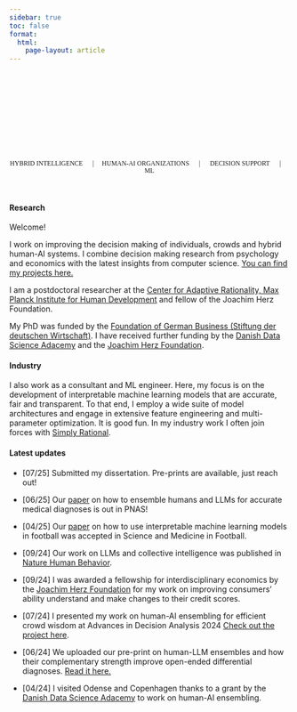 ```yaml
---
sidebar: true
toc: false
format:
  html:
    page-layout: article
---
```


```{=html}
<!---
 ::: {.container-fluid} 
--->
```
```{=html}
<div class="p-5 mb-4 bg-light rounded-3 bgimg">
  <br><br><br><br>
  <div class="container-fluid py-5">
    <h1 class="display-5 fw-bold"> <br Berger></h1>
  </div>
</div>
<p class="lead">
   <small class="text-hero">HYBRID INTELLIGENCE &emsp; | &emsp;HUMAN-AI ORGANIZATIONS &emsp; | &emsp; DECISION SUPPORT &emsp; | &emsp; ML</small>
</p>
<style type="text/css">
.lead {
    font-family: "Zilla Slab";
    text-align: center;
}

.bgimg {
  background-image: url('images/sep24.jpg');
background-size: 800px;
background-repeat: no-repeat;
background-position: center;
}
.hero-quote {
  font-family: "Zilla Slab";
  font-color: white;
  color: white;
}

.fw-bold {
  /* font-family: "Zilla Slab Highlight"; */
  font-style: bold !important;
  color: white !important;
}
</style>
```
```{=html}
<!---
 ::: 
--->
```
<br>

::: grid
::: g-col-1
:::

::: g-col-10
#### Research

Welcome!

I work on improving the decision making of individuals, crowds and hybrid human-AI systems. I combine decision making research from psychology and economics with the latest insights from computer science. [You can find my projects here.](projects/index.qmd)

I am a postdoctoral researcher at the [Center for Adaptive Rationality, Max Planck Institute for Human Development](https://www.mpib-berlin.mpg.de/research/research-centers/adaptive-rationality) and fellow of the Joachim Herz Foundation.

My PhD was funded by the [Foundation of German Business (Stiftung der deutschen Wirtschaft)](https://www.sdw.org/index.html). I have received further funding by the [Danish Data Science Adacemy](https://ddsa.dk/) and the [Joachim Herz Foundation](https://www.joachim-herz-stiftung.de/en/research/promotion-of-young-talents/add-on-fellowships-for-interdisciplinary-economics).


#### Industry

I also work as a consultant and ML engineer. Here, my focus is on the development of interpretable machine learning models that are accurate, fair and transparent. To that end, I employ a wide suite of model architectures and engage in extensive feature engineering and multi-parameter optimization. It is good fun. In my industry work I often join forces with [Simply Rational](https://www.simplyrational.de/en/). 

#### Latest updates

-   \[07/25\] Submitted my dissertation. Pre-prints are available, just reach out! 

-   \[06/25\] Our [paper](https://www.pnas.org/doi/full/10.1073/pnas.2426153122) on how to ensemble humans and LLMs for accurate medical diagnoses is out in PNAS! 

-   \[04/25\] Our [paper](https://www.tandfonline.com/doi/full/10.1080/24733938.2025.2517056) on how to use interpretable machine learning models in football was accepted in Science and Medicine in Football. 

-   \[09/24\] Our work on LLMs and collective intelligence was published in [Nature Human Behavior](https://www.nature.com/articles/s41562-024-01959-9).

-   \[09/24\] I was awarded a fellowship for interdisciplinary economics by the [Joachim Herz Foundation](https://www.joachim-herz-stiftung.de/en/research/promotion-of-young-talents/add-on-fellowships-for-interdisciplinary-economics) for my work on improving consumers' ability understand and make changes to their credit scores.

-   \[07/24\] I presented my work on human-AI ensembling for efficient crowd wisdom at Advances in Decision Analysis 2024 [Check out the project here](projects/hct.qmd).

-   \[06/24\] We uploaded our pre-print on human-LLM ensembles and how their complementary strength improve open-ended differential diagnoses. [Read it here.](https://arxiv.org/abs/2406.14981)

-   \[04/24\] I visited Odense and Copenhagen thanks to a grant by the [Danish Data Science Adacemy](https://ddsa.dk/) to work on human-AI ensembling. 


:::

::: g-col-1
:::
:::

